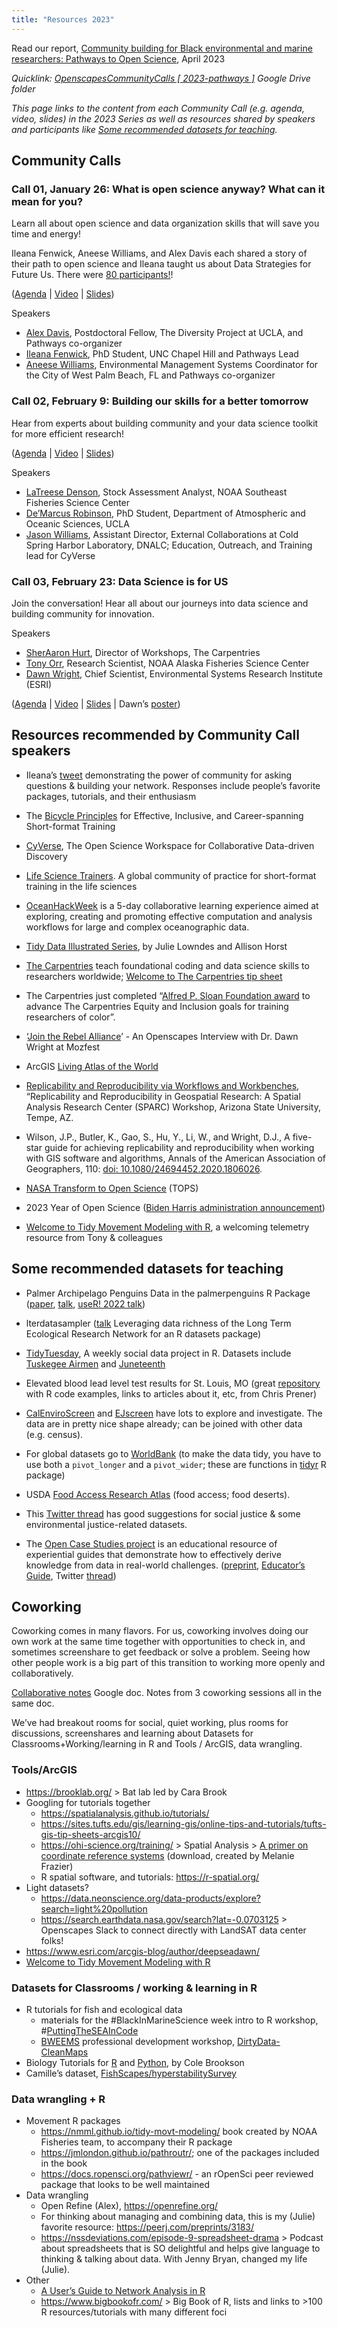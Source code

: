 ```yaml
---
title: "Resources 2023"
---
```

Read our report, [Community building for Black environmental and marine researchers: Pathways to Open Science](https://openscapes.org/blog/2023-04-26-pathways-report/), April 2023

*Quicklink: [OpenscapesCommunityCalls \[ 2023-pathways \]](https://drive.google.com/drive/folders/19AprdqWkO4SSBHD6XwzHRcPoniQm2bYy) Google Drive folder*

*This page links to the content from each Community Call (e.g. agenda, video, slides) in the 2023 Series as well as resources shared by speakers and participants like [Some recommended datasets for teaching].*

## Community Calls

### Call 01, January 26: What is open science anyway? What can it mean for you?

Learn all about open science and data organization skills that will save you time and energy!

Ileana Fenwick, Aneese Williams, and Alex Davis each shared a story of their path to open science and Ileana taught us about Data Strategies for Future Us. There were [80 participants!](https://twitter.com/curly_scientist/status/1618735555415805953)!

([Agenda](https://docs.google.com/document/d/1c9bv0YqhN0ifQEMmd8Es7L7LDx1RQCMZPPsVhkV38yc/edit#) \| [Video](https://drive.google.com/file/d/1Vt0F9RhH41Fgf5KapuD-XYUR0-gKtaAN/view) \| [Slides](https://drive.google.com/drive/folders/1PrK9-OFmR8stgI3sZPHOsUaOQi0D9FlF))

Speakers

-   [Alex Davis](http://www.alexandracddavis.com/), Postdoctoral Fellow, The Diversity Project at UCLA, and Pathways co-organizer
-   [Ileana Fenwick](https://twitter.com/_ileanaf), PhD Student, UNC Chapel Hill and Pathways Lead
-   [Aneese Williams](https://www.linkedin.com/in/aneese-williams-mps-80a846b6/), Environmental Management Systems Coordinator for the City of West Palm Beach, FL and Pathways co-organizer

### Call 02, February 9: Building our skills for a better tomorrow

Hear from experts about building community and your data science toolkit for more efficient research!

([Agenda](https://docs.google.com/document/d/1cwCSRWLxXb_-P_HIlKGa-YTuFdwmXnV2JNV-w-_5UHw/edit) \| [Video](https://drive.google.com/file/d/1Zu1eJV7mkbpkrH-xD-jg3_Ilw0gY6Pbg/view) \| [Slides](https://drive.google.com/drive/folders/1huywikS2v5vMUsxdKfCRH5J3WKulk6jM))

Speakers

-   [LaTreese Denson](https://www.fisheries.noaa.gov/contact/latreese-s-denson-phd), Stock Assessment Analyst, NOAA Southeast Fisheries Science Center
-   [De'Marcus Robinson](https://demarcusr.com/), PhD Student, Department of Atmospheric and Oceanic Sciences, UCLA
-   [Jason Williams](https://jasonjwilliamsny.github.io/profile/), Assistant Director, External Collaborations at Cold Spring Harbor Laboratory, DNALC; Education, Outreach, and Training lead for CyVerse

### Call 03, February 23: Data Science is for US

Join the conversation! Hear all about our journeys into data science and building community for innovation.

Speakers

-   [SherAaron Hurt](https://carpentries.org/team/), Director of Workshops, The Carpentries
-   [Tony Orr](https://www.fisheries.noaa.gov/contact/anthony-tony-orr), Research Scientist, NOAA Alaska Fisheries Science Center
-   [Dawn Wright](https://twitter.com/deepseadawn), Chief Scientist, Environmental Systems Research Institute (ESRI)

([Agenda](https://docs.google.com/document/d/1MSa44xDoD27ryaLPnc4r63aT5sIzGBdhOi9uYja1ypo/) \| [Video](https://drive.google.com/file/d/1APfoKwL-eZ0mOpE5vMPPQZInjJKHOJMx/) \| [Slides](https://drive.google.com/drive/folders/1WAVT59-HASvg7TLI3b8m82KkTggLn5uX?usp=share_link) \| Dawn's [poster](https://esriurl.com/agudatasci))

## Resources recommended by Community Call speakers

-   Ileana's [tweet](https://twitter.com/_ileanaf/status/1618042004939898880) demonstrating the power of community for asking questions & building your network. Responses include people's favorite packages, tutorials, and their enthusiasm

-   The [Bicycle Principles](https://www.bikeprinciples.org/) for Effective, Inclusive, and Career-spanning Short-format Training

-   [CyVerse](https://cyverse.org/), The Open Science Workspace for Collaborative Data-driven Discovery

-   [Life Science Trainers](https://lifescitrainers.org/). A global community of practice for short-format training in the life sciences

-   [OceanHackWeek](https://oceanhackweek.org/) is a 5-day collaborative learning experience aimed at exploring, creating and promoting effective computation and analysis workflows for large and complex oceanographic data.

-   [Tidy Data Illustrated Series](https://www.openscapes.org/blog/2020/10/12/tidy-data/), by Julie Lowndes and Allison Horst

-   [The Carpentries](https://carpentries.org/) teach foundational coding and data science skills to researchers worldwide; [Welcome to The Carpentries tip sheet](https://carpentries.org/welcome-tip-sheet/)

-   The Carpentries just completed "[Alfred P. Sloan Foundation award](https://carpentries.org/blog/2021/06/carpentries-sloan-foundation-announcement/) to advance The Carpentries Equity and Inclusion goals for training researchers of color".

-   '[Join the Rebel Alliance](https://www.openscapes.org/blog/2021/03/25/rebel-alliance-dr-dawn-wright/)' - An Openscapes Interview with Dr. Dawn Wright at Mozfest

-   ArcGIS [Living Atlas of the World](https://livingatlas.arcgis.com/en/home/)

-   [Replicability and Reproducibility via Workflows and Workbenches](https://sgsup.asu.edu/sparc/workshop/RRWorkshop), "Replicability and Reproducibility in Geospatial Research: A Spatial Analysis Research Center (SPARC) Workshop, Arizona State University, Tempe, AZ.

-   Wilson, J.P., Butler, K., Gao, S., Hu, Y., Li, W., and Wright, D.J., A five-star guide for achieving replicability and reproducibility when working with GIS software and algorithms, Annals of the American Association of Geographers, 110: [doi: 10.1080/24694452.2020.1806026](https://www.tandfonline.com/doi/full/10.1080/24694452.2020.1806026).

-   [NASA Transform to Open Science](https://science.nasa.gov/open-science/transform-to-open-science) (TOPS)

-   2023 Year of Open Science ([Biden Harris administration announcement](https://www.whitehouse.gov/ostp/news-updates/2023/01/11/fact-sheet-biden-harris-administration-announces-new-actions-to-advance-open-and-equitable-research/))

-   [Welcome to Tidy Movement Modeling with R](https://nmml.github.io/tidy-movt-modeling/), a welcoming telemetry resource from Tony & colleagues

## Some recommended datasets for teaching {data-link="Some recommended datasets for teaching"}

-   Palmer Archipelago Penguins Data in the palmerpenguins R Package ([paper](https://journal.r-project.org/articles/RJ-2022-020/), [talk](https://allisonhorst.github.io/talks/sb_users_penguins_flash/), [useR! 2022 talk](https://apreshill.github.io/palmerpenguins-useR-2022/#/title-slide))

-   lterdatasampler ([talk](https://allisonhorst.github.io/talks/esa_2021/) Leveraging data richness of the Long Term Ecological Research Network for an R datasets package)

-   [TidyTuesday](https://github.com/rfordatascience/tidytuesday), A weekly social data project in R. Datasets include [Tuskegee Airmen](https://github.com/rfordatascience/tidytuesday/blob/master/data/2022/2022-02-08/readme.md#tuskegee-airmen) and [Juneteenth](https://github.com/rfordatascience/tidytuesday/tree/master/data/2022/2022-06-21)

-   Elevated blood lead level test results for St. Louis, MO (great [repository](https://github.com/slu-soc1120/STL_HEALTH_Lead) with R code examples, links to articles about it, etc, from Chris Prener)

-   [CalEnviroScreen](https://oehha.ca.gov/calenviroscreen) and [EJscreen](https://www.epa.gov/ejscreen) have lots to explore and investigate. The data are in pretty nice shape already; can be joined with other data (e.g. census).

-   For global datasets go to [WorldBank](https://data.worldbank.org/) (to make the data tidy, you have to use both a `pivot_longer` and a `pivot_wider`; these are functions in [tidyr](https://tidyr.tidyverse.org/) R package)

-   USDA [Food Access Research Atlas](https://www.ers.usda.gov/data-products/food-access-research-atlas/) (food access; food deserts).

-   This [Twitter thread](https://twitter.com/k_lyberger/status/1344733416017645569) has good suggestions for social justice & some environmental justice-related datasets.

-   The [Open Case Studies project](https://www.opencasestudies.org/) is an educational resource of experiential guides that demonstrate how to effectively derive knowledge from data in real-world challenges. ([preprint](https://arxiv.org/abs/2301.05298), [Educator's Guide](https://www.opencasestudies.org/OCS_Guide/), Twitter [thread](https://twitter.com/stephaniehicks/status/1615322767380910081))

## Coworking

Coworking comes in many flavors. For us, coworking involves doing our own work at the same time together with opportunities to check in, and sometimes screenshare to get feedback or solve a problem. Seeing how other people work is a big part of this transition to working more openly and collaboratively.

[Collaborative notes](https://docs.google.com/document/d/1t0WXHZEiNtM6p6haEQgGJXZKC5t8Ek_m4qHa-k6Ntfo/) Google doc. Notes from 3 coworking sessions all in the same doc.

We've had breakout rooms for social, quiet working, plus rooms for discussions, screenshares and learning about Datasets for Classrooms+Working/learning in R and Tools / ArcGIS, data wrangling.

### Tools/ArcGIS

-   <https://brooklab.org/> \> Bat lab led by Cara Brook
-   Googling for tutorials together
    -   <https://spatialanalysis.github.io/tutorials/>
    -   <https://sites.tufts.edu/gis/learning-gis/online-tips-and-tutorials/tufts-gis-tip-sheets-arcgis10/>
    -   <https://ohi-science.org/training/> \> Spatial Analysis \> [A primer on coordinate reference systems](https://github.com/OHI-Science/ohi-science.github.io/raw/dev/assets/downloads/other/CRS.pdf) (download, created by Melanie Frazier)
    -   R spatial software, and tutorials: <https://r-spatial.org/> 
-   Light datasets?
    -   <https://data.neonscience.org/data-products/explore?search=light%20pollution>
    -   <https://search.earthdata.nasa.gov/search?lat=-0.0703125> \> Openscapes Slack to connect directly with LandSAT data center folks!
-   <https://www.esri.com/arcgis-blog/author/deepseadawn/>
-   [Welcome to Tidy Movement Modeling with R](https://nmml.github.io/tidy-movt-modeling/)

### Datasets for Classrooms / working & learning in R

-   R tutorials for fish and ecological data
    -   materials for the #BlackInMarineScience week intro to R workshop, \#[PuttingTheSEAInCode](https://github.com/latreesedenson/PuttingTheSEAInCode)
    -   [BWEEMS](https://www.bweems.org/) professional development workshop, [DirtyData-CleanMaps](https://github.com/OfficialBweems/DirtyData-CleanMaps)
-   Biology Tutorials for [R](https://colebrookson.github.io/r-for-biology/) and [Python](https://colebrookson.github.io/python-for-biology/), by Cole Brookson
-   Camille's dataset, [FishScapes/hyperstabilitySurvey](https://zenodo.org/record/6944763#.Y9w5nnbMK3A)

### Data wrangling + R

-   Movement R packages
    -   <https://nmml.github.io/tidy-movt-modeling/> book created by NOAA Fisheries team, to accompany their R package
    -   <https://jmlondon.github.io/pathroutr/>; one of the packages included in the book
    -   <https://docs.ropensci.org/pathviewr/> - an rOpenSci peer reviewed package that looks to be well maintained
-   Data wrangling
    -   Open Refine (Alex), <https://openrefine.org/> 
    -   For thinking about managing and combining data, this is my (Julie) favorite resource: <https://peerj.com/preprints/3183/>
    -   <https://nssdeviations.com/episode-9-spreadsheet-drama> \> Podcast about spreadsheets that is SO delightful and helps give language to thinking & talking about data. With Jenny Bryan, changed my life (Julie).
-   Other
    -   [A User's Guide to Network Analysis in R](https://link.springer.com/book/10.1007/978-3-319-23883-8)
    -   <https://www.bigbookofr.com/> \> Big Book of R, lists and links to \>100 R resources/tutorials with many different foci
